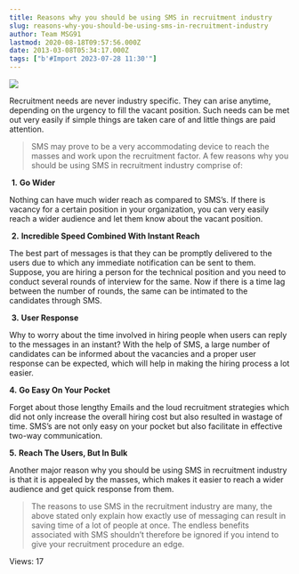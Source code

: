 ```yaml
---
title: Reasons why you should be using SMS in recruitment industry
slug: reasons-why-you-should-be-using-sms-in-recruitment-industry
author: Team MSG91
lastmod: 2020-08-18T09:57:56.000Z
date: 2013-03-08T05:34:17.000Z
tags: ["b'#Import 2023-07-28 11:30'"]
---
```


![](https://images-msg91.s3.ap-south-1.amazonaws.com/content/images/wordpress/2013/03/Reasons-why-you-should-be-using-SMS-in-recruitment-industry.jpg)


Recruitment needs are never industry specific. They can arise anytime, depending on the urgency to fill the vacant position. Such needs can be met out very easily if simple things are taken care of and little things are paid attention.



> 
> SMS may prove to be a very accommodating device to reach the masses and work upon the recruitment factor. A few reasons why you should be using SMS in recruitment industry comprise of:
> 
> 
> 


 **1.** **Go Wider**


Nothing can have much wider reach as compared to SMS’s. If there is vacancy for a certain position in your organization, you can very easily reach a wider audience and let them know about the vacant position.


 **2.** **Incredible Speed Combined With Instant Reach**


The best part of messages is that they can be promptly delivered to the users due to which any immediate notification can be sent to them. Suppose, you are hiring a person for the technical position and you need to conduct several rounds of interview for the same. Now if there is a time lag between the number of rounds, the same can be intimated to the candidates through SMS.


 **3.** **User Response**


Why to worry about the time involved in hiring people when users can reply to the messages in an instant? With the help of SMS, a large number of candidates can be informed about the vacancies and a proper user response can be expected, which will help in making the hiring process a lot easier.


**4.** **Go Easy On Your Pocket**


Forget about those lengthy Emails and the loud recruitment strategies which did not only increase the overall hiring cost but also resulted in wastage of time. SMS’s are not only easy on your pocket but also facilitate in effective two-way communication.


**5.** **Reach The Users, But In Bulk** 


Another major reason why you should be using SMS in recruitment industry is that it is appealed by the masses, which makes it easier to reach a wider audience and get quick response from them.



> The reasons to use SMS in the recruitment industry are many, the above stated only explain how exactly use of messaging can result in saving time of a lot of people at once. The endless benefits associated with SMS shouldn’t therefore be ignored if you intend to give your recruitment procedure an edge.
> 
> 


 Views: 17


